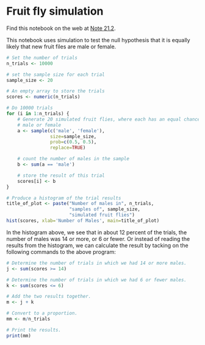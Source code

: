 # Fruit fly simulation


Find this notebook on the web at
<a class="quarto-xref" href="https://resampling-stats.github.io/edition-3-r/testing_counts_1.html#nte-fruit_fly">Note <span>21.2</span></a>.

This notebook uses simulation to test the null hypothesis that it is
equally likely that new fruit files are male or female.

```r
# Set the number of trials
n_trials <- 10000

# set the sample size for each trial
sample_size <- 20

# An empty array to store the trials
scores <- numeric(n_trials)

# Do 10000 trials
for (i in 1:n_trials) {
    # Generate 20 simulated fruit flies, where each has an equal chance of being
    # male or female
    a <- sample(c('male', 'female'),
                size=sample_size,
                prob=c(0.5, 0.5),
                replace=TRUE)

    # count the number of males in the sample
    b <- sum(a == 'male')

    # store the result of this trial
    scores[i] <- b
}

# Produce a histogram of the trial results
title_of_plot <- paste("Number of males in", n_trials,
                       "samples of", sample_size,
                       "simulated fruit flies")
hist(scores, xlab='Number of Males', main=title_of_plot)
```

In the histogram above, we see that in about 12 percent of the trials,
the number of males was 14 or more, or 6 or fewer. Or instead of reading
the results from the histogram, we can calculate the result by tacking
on the following commands to the above program:

```r
# Determine the number of trials in which we had 14 or more males.
j <- sum(scores >= 14)

# Determine the number of trials in which we had 6 or fewer males.
k <- sum(scores <= 6)

# Add the two results together.
m <- j + k

# Convert to a proportion.
mm <- m/n_trials

# Print the results.
print(mm)
```
